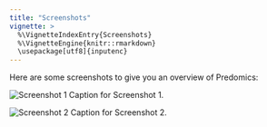 ```yaml
---
title: "Screenshots"
vignette: >
  %\VignetteIndexEntry{Screenshots}
  %\VignetteEngine{knitr::rmarkdown}
  \usepackage[utf8]{inputenc}
---
```


Here are some screenshots to give you an overview of Predomics:

![Screenshot 1](path/to/screenshot1.png)
Caption for Screenshot 1.

![Screenshot 2](path/to/screenshot2.png)
Caption for Screenshot 2.